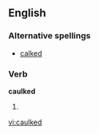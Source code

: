 ==English==

===Alternative spellings===
*[[calked]]

===Verb===
'''caulked'''

#{{past of|[[caulk]]}}

[[vi:caulked]]